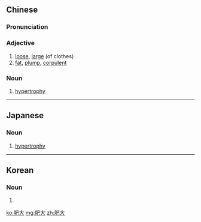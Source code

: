 ==Chinese==
{{zh-forms}}

===Pronunciation===
{{zh-pron
|m=féidà
|c=fei4 daai6
|cat=a,n
}}

===Adjective===
{{zh-adj}}

# [[loose]], [[large]] (of clothes)
# [[fat]], [[plump]], [[corpulent]]

===Noun===
{{zh-noun}}

# {{lb|zh|medicine}} [[hypertrophy]]

----

==Japanese==
{{ja-kanjitab|ひ|だい|yomi=on}}

===Noun===
{{ja-noun|ひだい}}

# [[hypertrophy]]

----

==Korean==
{{ko-hanjatab|}}

===Noun===
{{ko-noun|hj|hangeul=비대}}

# {{hanja form of|비대|[[hypertrophy]]}}

[[ko:肥大]]
[[mg:肥大]]
[[zh:肥大]]